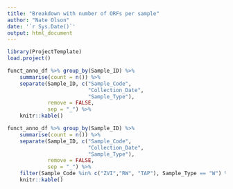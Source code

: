 ```yaml
---
title: "Breakdown with number of ORFs per sample"
author: "Nate Olson"
date: '`r Sys.Date()`'
output: html_document
---
```


```r
library(ProjectTemplate)
load.project()
```
```r
funct_anno_df %>% group_by(Sample_ID) %>% 
    summarise(count = n()) %>% 
    separate(Sample_ID, c("Sample_Code",
                          "Collection_Date",
                          "Sample_Type"),
             remove = FALSE,
             sep = "_") %>% 
    knitr::kable()
```
```r
funct_anno_df %>% group_by(Sample_ID) %>% 
    summarise(count = n()) %>% 
    separate(Sample_ID, c("Sample_Code",
                          "Collection_Date",
                          "Sample_Type"),
             remove = FALSE,
             sep = "_") %>% 
    filter(Sample_Code %in% c("ZVI","RW", "TAP"), Sample_Type == "W") %>% 
    knitr::kable()
```



